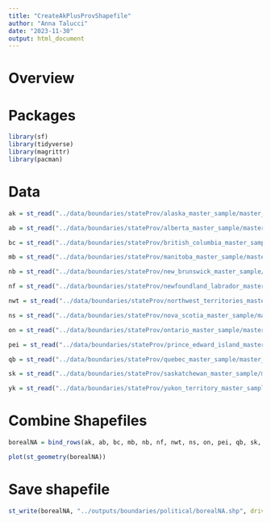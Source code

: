 ```yaml
---
title: "CreateAkPlusProvShapefile"
author: "Anna Talucci"
date: "2023-11-30"
output: html_document
---
```


# Overview

# Packages
```r
library(sf)
library(tidyverse)
library(magrittr)
library(pacman)
```

# Data 
```r
ak = st_read("../data/boundaries/stateProv/alaska_master_sample/master_sample_AK.shp", "master_sample_AK")
```

```r
ab = st_read("../data/boundaries/stateProv/alberta_master_sample/master_sample_alberta.shp", "master_sample_alberta")
```

```r
bc = st_read("../data/boundaries/stateProv/british_columbia_master_sample/master_sample_british_columbia.shp", "master_sample_british_columbia")
```

```r
mb = st_read("../data/boundaries/stateProv/manitoba_master_sample/master_sample_manitoba.shp", "master_sample_manitoba")
```

```r
nb = st_read("../data/boundaries/stateProv/new_brunswick_master_sample/master_sample_new_brunswick.shp", "master_sample_new_brunswick")
```

```r
nf = st_read("../data/boundaries/stateProv/newfoundland_labrador_master_sample/master_sample_newfoundland_labrador.shp", "master_sample_newfoundland_labrador")
```

```r
nwt = st_read("../data/boundaries/stateProv/northwest_territories_master_sample/master_sample_northwest_territories.shp", "master_sample_northwest_territories")
```

```r
ns = st_read("../data/boundaries/stateProv/nova_scotia_master_sample/master_sample_nova_scotia.shp", "master_sample_nova_scotia")
```

```r
on = st_read("../data/boundaries/stateProv/ontario_master_sample/master_sample_ontario.shp", "master_sample_ontario")
```

```r
pei = st_read("../data/boundaries/stateProv/prince_edward_island_master_sample/master_sample_prince_edward_island.shp", "master_sample_prince_edward_island")
```


```r
qb = st_read("../data/boundaries/stateProv/quebec_master_sample/master_sample_quebec.shp", "master_sample_quebec")
```

```r
sk = st_read("../data/boundaries/stateProv/saskatchewan_master_sample/master_sample_saskatchewan.shp", "master_sample_saskatchewan")
```

```r
yk = st_read("../data/boundaries/stateProv/yukon_territory_master_sample/master_sample_yukon_territory.shp", "master_sample_yukon_territory")
```

# Combine Shapefiles

```r
borealNA = bind_rows(ak, ab, bc, mb, nb, nf, nwt, ns, on, pei, qb, sk, yk)
```


```r
plot(st_geometry(borealNA))
```

# Save shapefile
```r
st_write(borealNA, "../outputs/boundaries/political/borealNA.shp", driver="ESRI Shapefile")
```